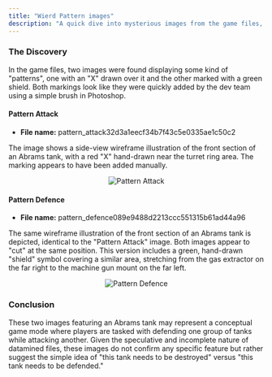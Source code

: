 ```yaml
---
title: "Wierd Pattern images"
description: "A quick dive into mysterious images from the game files, featuring two patterns marked with rough edits that hint at developer intentions."
---
```


### The Discovery

In the game files, two images were found displaying some kind of "patterns", one with an "X" drawn over it and the other marked with a green shield.
Both markings look like they were quickly added by the dev team using a simple brush in Photoshop.

#### Pattern Attack

- **File name:** pattern_attack32d3a1eecf34b7f43c5e0335ae1c50c2

The image shows a side-view wireframe illustration of the front section of an Abrams tank, with a red "X" hand-drawn near the turret ring area. The marking appears to have been added manually.

<div align="center">

![Pattern Attack](https://raw.githubusercontent.com/ThatSINEWAVE/pcw-bughunters/refs/heads/main/images/datamining/Pattern%20Images/pattern_attack32d3a1eecf34b7f43c5e0335ae1c50c2.png)

</div>

#### Pattern Defence

- **File name:** pattern_defence089e9488d2213ccc551315b61ad44a96

The same wireframe illustration of the front section of an Abrams tank is depicted, identical to the "Pattern Attack" image. Both images appear to "cut" at the same position. This version includes a green, hand-drawn "shield" symbol covering a similar area, stretching from the gas extractor on the far right to the machine gun mount on the far left.

<div align="center">

![Pattern Defence](https://raw.githubusercontent.com/ThatSINEWAVE/pcw-bughunters/refs/heads/main/images/datamining/Pattern%20Images/pattern_defence089e9488d2213ccc551315b61ad44a96.png)

</div>

### Conclusion

These two images featuring an Abrams tank may represent a conceptual game mode where players are tasked with defending one group of tanks while attacking another. Given the speculative and incomplete nature of datamined files, these images do not confirm any specific feature but rather suggest the simple idea of "this tank needs to be destroyed" versus "this tank needs to be defended."
